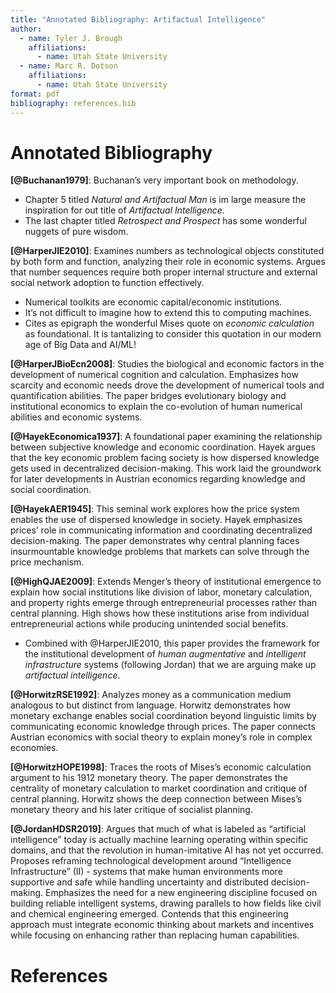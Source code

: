 ```yaml
---
title: "Annotated Bibliography: Artifactual Intelligence"
author:
  - name: Tyler J. Brough
    affiliations:
      - name: Utah State University 
  - name: Marc R. Dotson
    affiliations:
      - name: Utah State University 
format: pdf
bibliography: references.bib
---
```



# Annotated Bibliography

**[@Buchanan1979]**: Buchanan's very important book on methodology. 

- Chapter 5 titled *Natural and Artifactual Man* is im large measure the inspiration for out title of
  *Artifactual Intelligence*.
- The last chapter titled *Retrospect and Prospect* has some wonderful nuggets of pure wisdom. 

**[@HarperJIE2010]**: Examines numbers as technological objects constituted by both form 
and function, analyzing their role in economic systems. Argues that number sequences 
require both proper internal structure and external social network adoption to 
function effectively.

- Numerical toolkits are economic capital/economic institutions.
- It's not difficult to imagine how to extend this to computing machines. 
- Cites as epigraph the wonderful Mises quote on *economic calculation* as foundational. It is tantalizing
  to consider this quotation in our modern age of Big Data and AI/ML!

**[@HarperJBioEcn2008]**: Studies the biological and economic factors in the development 
of numerical cognition and calculation. Emphasizes how scarcity and economic needs drove 
the development of numerical tools and quantification abilities. The paper bridges 
evolutionary biology and institutional economics to explain the co-evolution of human 
numerical abilities and economic systems.

**[@HayekEconomica1937]**: A foundational paper examining the relationship between subjective 
knowledge and economic coordination. Hayek argues that the key economic problem facing 
society is how dispersed knowledge gets used in decentralized decision-making. This work 
laid the groundwork for later developments in Austrian economics regarding knowledge 
and social coordination.

**[@HayekAER1945]**: This seminal work explores how the price system enables the use 
of dispersed knowledge in society. Hayek emphasizes prices' role in communicating 
information and coordinating decentralized decision-making. The paper demonstrates 
why central planning faces insurmountable knowledge problems that markets can solve 
through the price mechanism.

**[@HighQJAE2009]**: Extends Menger's theory of institutional emergence to 
explain how social institutions like division of labor, monetary calculation, and 
property rights emerge through entrepreneurial processes rather than central planning. 
High shows how these institutions arise from individual entrepreneurial actions while 
producing unintended social benefits.

- Combined with @HarperJIE2010, this paper provides the framework for the institutional development
  of *human augmentative* and *intelligent infrastructure* systems (following Jordan) that we are
  arguing make up *artifactual intelligence*.

**[@HorwitzRSE1992]**: Analyzes money as a communication medium analogous to but 
distinct from language. Horwitz demonstrates how monetary exchange enables social 
coordination beyond linguistic limits by communicating economic knowledge through 
prices. The paper connects Austrian economics with social theory to explain money's 
role in complex economies.

**[@HorwitzHOPE1998]**: Traces the roots of Mises's economic calculation argument 
to his 1912 monetary theory. The paper demonstrates the centrality of monetary 
calculation to market coordination and critique of central planning. Horwitz shows 
the deep connection between Mises's monetary theory and his later critique of 
socialist planning.

**[@JordanHDSR2019]**: Argues that much of what is labeled as "artificial intelligence" today is actually machine learning operating within specific domains, and that the revolution in human-imitative AI has not yet occurred. Proposes reframing technological development around "Intelligence Infrastructure" (II) - systems that make human environments more supportive and safe while handling uncertainty and distributed decision-making. Emphasizes the need for a new engineering discipline focused on building reliable intelligent systems, drawing parallels to how fields like civil and chemical engineering emerged. Contends that this engineering approach must integrate economic thinking about markets and incentives while focusing on enhancing rather than replacing human capabilities.


\newpage

# References 


